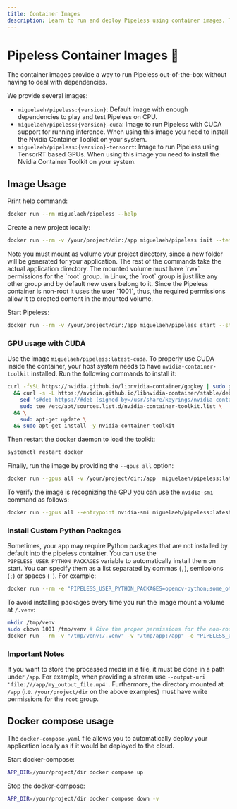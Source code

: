 ```yaml
---
title: Container Images
description: Learn to run and deploy Pipeless using container images. There are images available for CPU, and GPU (CUDA and TensorRT). The container images can also be used to easily deploy Pipeless to the cloud.
---
```


# Pipeless Container Images 🐋

The container images provide a way to run Pipeless out-of-the-box without having to deal with dependencies.

We provide several images:

* `miguelaeh/pipeless:{version}`: Default image with enough dependencies to play and test Pipeless on CPU.
* `miguelaeh/pipeless:{version}-cuda`: Image to run Pipeless with CUDA support for running inference. When using this image you need to install the Nvidia Container Toolkit on your system.
* `miguelaeh/pipeless:{version}-tensorrt`: Image to run Pipeless using TensorRT based GPUs. When using this image you need to install the Nvidia Container Toolkit on your system.


## Image Usage

Print help command:

```bash copy
docker run --rm miguelaeh/pipeless --help
```

Create a new project locally:

```bash copy
docker run --rm -v /your/project/dir:/app miguelaeh/pipeless init --template <template> my_project
```

<Callout>
Note you must mount as volume your project directory, since a new folder will be generated for your application.
The rest of the commands take the actual application directory.
</Callout>

<Callout>
The mounted volume must have `rwx` permissions for the `root` group. In Linux, the `root` group is just like any other group and by default new users belong to it. Since the Pipeless container is non-root it uses the user `1001`, thus, the required permissions allow it to created content in the mounted volume.
</Callout>

Start Pipeless:

```bash copy
docker run --rm -v /your/project/dir:/app miguelaeh/pipeless start --stages-dir /app
```

### GPU usage with CUDA

Use the image `miguelaeh/pipeless:latest-cuda`. To properly use CUDA inside the container, your host system needs to have `nvidia-container-toolkit` installed. Run the following commands to install it:

```bash copy
curl -fsSL https://nvidia.github.io/libnvidia-container/gpgkey | sudo gpg --dearmor -o /usr/share/keyrings/nvidia-container-toolkit-keyring.gpg \
  && curl -s -L https://nvidia.github.io/libnvidia-container/stable/deb/nvidia-container-toolkit.list | \
    sed 's#deb https://#deb [signed-by=/usr/share/keyrings/nvidia-container-toolkit-keyring.gpg] https://#g' | \
    sudo tee /etc/apt/sources.list.d/nvidia-container-toolkit.list \
  && \
    sudo apt-get update \
  && sudo apt-get install -y nvidia-container-toolkit
```

Then restart the docker daemon to load the toolkit:

```bash copy
systemctl restart docker
```

Finally, run the image by providing the `--gpus all` option:

```bash copy
docker run --gpus all -v /your/project/dir:/app  miguelaeh/pipeless:latest-cuda start --stages-dir /app
```

To verify the image is recognizing the GPU you can use the `nvidia-smi` command as follows:

```bash copy
docker run --gpus all --entrypoint nvidia-smi miguelaeh/pipeless:latest-cuda
```

### Install Custom Python Packages

Sometimes, your app may require Python packages that are not installed by default into the pipeless container. You can use the `PIPELESS_USER_PYTHON_PACKAGES` variable to automatically install them on start. You can specify them as a list separated by commas (`,`), semicolons (`;`) or spaces (` `). For example:

```bash copy
docker run --rm -e "PIPELESS_USER_PYTHON_PACKAGES=opencv-python;some_other_package,another_one" miguelaeh/pipeless start --stages-dir /app
```

To avoid installing packages every time you run the image mount a volume at `/.venv`:

```bash copy
mkdir /tmp/venv
sudo chown 1001 /tmp/venv # Give the proper permissions for the non-root image
docker run --rm -v "/tmp/venv:/.venv" -v "/tmp/app:/app" -e "PIPELESS_USER_PYTHON_PACKAGES=opencv-python;some_other_package,another_one" miguelaeh/pipeless start --stages-dir /app
```

### Important Notes

If you want to store the processed media in a file, it must be done in a path under `/app`. For example, when providing a stream use `--output-uri 'file:///app/my_output_file.mp4'`.
Furthermore, the directory mounted at `/app` (i.e. `/your/project/dir` on the above examples) must have write permissions for the `root` group.

## Docker compose usage

The `docker-compose.yaml` file allows you to automatically deploy your application locally as if it would be deployed to the cloud.

Start docker-compose:

```bash copy
APP_DIR=/your/project/dir docker compose up
```

Stop the docker-compose:

```bash copy
APP_DIR=/your/project/dir docker compose down -v
```
